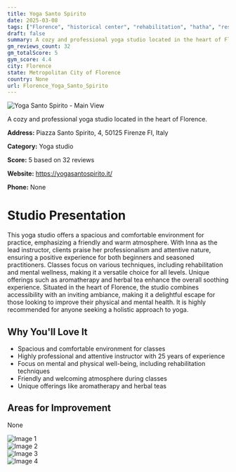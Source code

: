 ```yaml
---
title: Yoga Santo Spirito
date: 2025-03-08
tags: ["Florence", "historical center", "rehabilitation", "hatha", "restorative", "atmosphere", "size", "Florence"]  
draft: false
summary: A cozy and professional yoga studio located in the heart of Florence.
gm_reviews_count: 32
gm_totalScore: 5
gym_score: 4.4
city: Florence
state: Metropolitan City of Florence
country: None
url: Florence_Yoga_Santo_Spirito
---
```


<div className="aspect-[16/9] relative my-8">
  <img 
    src="https://lh5.googleusercontent.com/p/AF1QipNgjcx03Y7t-MdzLdefEK6Z5hpvpOn5sY59nmZ6=w1920-h1080-k-no"
    alt="Yoga Santo Spirito - Main View"
    className="object-cover absolute inset-0 w-full h-full rounded-lg"
  />
</div>

A cozy and professional yoga studio located in the heart of Florence.

**Address:** Piazza Santo Spirito, 4, 50125 Firenze FI, Italy

**Category:** Yoga studio

**Score:** 5 based on 32 reviews

**Website:** https://yogasantospirito.it/

**Phone:** None

# Studio Presentation

This yoga studio offers a spacious and comfortable environment for practice, emphasizing a friendly and warm atmosphere. With Inna as the lead instructor, clients praise her professionalism and attentive nature, ensuring a positive experience for both beginners and seasoned practitioners. Classes focus on various techniques, including rehabilitation and mental wellness, making it a versatile choice for all levels. Unique offerings such as aromatherapy and herbal tea enhance the overall soothing experience. Situated in the heart of Florence, the studio combines accessibility with an inviting ambiance, making it a delightful escape for those looking to improve their physical and mental health. It is highly recommended for anyone seeking a holistic approach to yoga.

## Why You'll Love It

- Spacious and comfortable environment for classes
- Highly professional and attentive instructor with 25 years of experience
- Focus on mental and physical well-being, including rehabilitation techniques
- Friendly and welcoming atmosphere during classes
- Unique offerings like aromatherapy and herbal teas

## Areas for Improvement

None

<div className="grid grid-cols-1 xl:grid-cols-2 gap-4 my-8">
<div className="aspect-[4/3] relative"><img src="https://lh5.googleusercontent.com/p/AF1QipPHg6qEDgJxCD4-PVQFDC2OU1J4Zj8hqaPY10ia=w1920-h1080-k-no" alt="Image 1" className="object-cover absolute inset-0 w-full h-full rounded-lg" /></div>
<div className="aspect-[4/3] relative"><img src="https://lh5.googleusercontent.com/p/AF1QipPRIV3gzGsXBJWAHqOI_AWHrxSuCYByqodG350S=w1920-h1080-k-no" alt="Image 2" className="object-cover absolute inset-0 w-full h-full rounded-lg" /></div>
<div className="aspect-[4/3] relative"><img src="https://lh5.googleusercontent.com/p/AF1QipNCdJxxKWwMUQWZS_dl7010AlcauvbAerFw4qwv=w1920-h1080-k-no" alt="Image 3" className="object-cover absolute inset-0 w-full h-full rounded-lg" /></div>
<div className="aspect-[4/3] relative"><img src="https://lh5.googleusercontent.com/p/AF1QipNTPtejG9FuZTbc8XDGfgOngUKYRWixkSkIU0r6=w1920-h1080-k-no" alt="Image 4" className="object-cover absolute inset-0 w-full h-full rounded-lg" /></div>
</div>